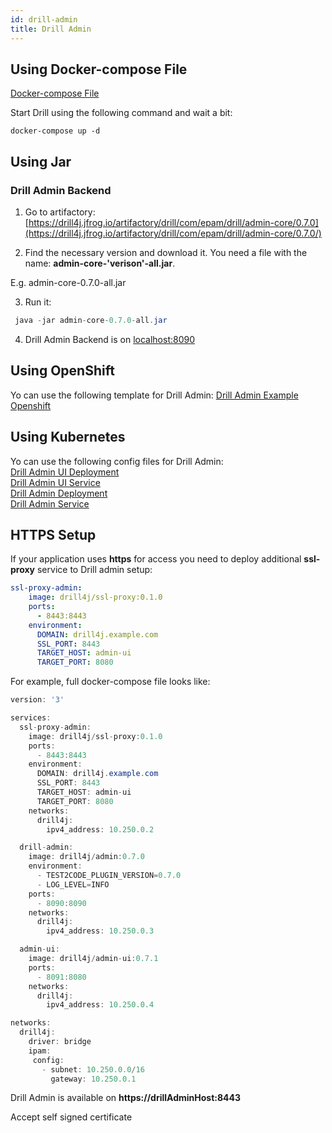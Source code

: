 ```yaml
---
id: drill-admin
title: Drill Admin
---
```


## Using Docker-compose File

[Docker-compose File](https://github.com/Drill4J/example-configs/blob/main/docker/drill-admin/docker-compose.yml)

Start Drill using the following command and wait a bit:
```console
docker-compose up -d
```
## Using Jar
### Drill Admin Backend

1. Go to artifactory: [https://drill4j.jfrog.io/artifactory/drill/com/epam/drill/admin-core/0.7.0](https://drill4j.jfrog.io/artifactory/drill/com/epam/drill/admin-core/0.7.0/)

2. Find the necessary version and download it. You need a file with the name: **admin-core-'verison'-all.jar**.

<AdditionalInformation className="space-y-2">

E.g. admin-core-0.7.0-all.jar
</AdditionalInformation>

3. Run it:
```java
 java -jar admin-core-0.7.0-all.jar
```

4. Drill Admin Backend is on [localhost:8090](http://localhost:8090/apidocs/index.html?url=./openapi.json)

## Using OpenShift
Yo can use the following template for Drill Admin:
[Drill Admin Example Openshift](https://github.com/Drill4J/example-configs/blob/main/openshift/drill-admin-example-openshift.yaml)

## Using Kubernetes
Yo can use the following config files for Drill Admin: <br/>
[Drill Admin UI Deployment](https://github.com/Drill4J/example-configs/blob/main/kubernetes/admin-ui-deployment.yaml) <br/>
[Drill Admin UI Service](https://github.com/Drill4J/example-configs/blob/main/kubernetes/admin-ui-service.yaml) <br/>
[Drill Admin Deployment](https://github.com/Drill4J/example-configs/blob/main/kubernetes/drill-admin-deployment.yaml) <br/>
[Drill Admin Service](https://github.com/Drill4J/example-configs/blob/main/kubernetes/drill-admin-service.yaml) <br/>

## HTTPS Setup
If your application uses **https** for access you need to deploy additional **ssl-proxy** service
to Drill admin setup:

```yaml
ssl-proxy-admin:
    image: drill4j/ssl-proxy:0.1.0
    ports:
      - 8443:8443
    environment:
      DOMAIN: drill4j.example.com
      SSL_PORT: 8443
      TARGET_HOST: admin-ui
      TARGET_PORT: 8080
```

For example, full docker-compose file looks like:

```java
version: '3'

services:
  ssl-proxy-admin:
    image: drill4j/ssl-proxy:0.1.0
    ports:
      - 8443:8443
    environment:
      DOMAIN: drill4j.example.com
      SSL_PORT: 8443
      TARGET_HOST: admin-ui
      TARGET_PORT: 8080
    networks:
      drill4j:
        ipv4_address: 10.250.0.2

  drill-admin:
    image: drill4j/admin:0.7.0
    environment:
      - TEST2CODE_PLUGIN_VERSION=0.7.0
      - LOG_LEVEL=INFO
    ports:
      - 8090:8090
    networks:
      drill4j:
        ipv4_address: 10.250.0.3

  admin-ui:
    image: drill4j/admin-ui:0.7.1
    ports:
      - 8091:8080
    networks:
      drill4j:
        ipv4_address: 10.250.0.4

networks:
  drill4j:
    driver: bridge
    ipam:
     config:
       - subnet: 10.250.0.0/16
         gateway: 10.250.0.1
```
Drill Admin is available on **https://drillAdminHost:8443**

<AdditionalInformation className="space-y-2">

Accept self signed certificate

</AdditionalInformation>
